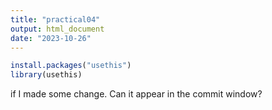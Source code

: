 ```yaml
---
title: "practical04"
output: html_document
date: "2023-10-26"
---
```



```r
install.packages("usethis")
library(usethis)
```



if I made some change. Can it appear in the commit window?
